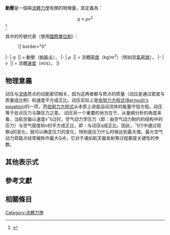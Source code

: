 '''動壓'''是一個與[[流體力學|流體力學]]有關的物理量，其定義為：
:<math>q\equiv \rho {{v}^{2}}</math><ref name="foa">{{cite book|
author=Jonh Anderson|
authorlink= |
coauthors=|
title=Fundamentals of Aerodynamics，4th. Edition|
year=2005|
publisher=McGRAW-Hill|
location=New York|
isbn=0071254080}}<!--P.24--></ref>

其中的符號代表（使用[[國際單位制|國際單位制]]）：

:{| border="0"
|-
| <math>q\;</math>    || = 動壓（[[帕斯卡|帕斯卡]]），
|-
| <math>\rho\;</math> || = 流體[[密度|密度]]（kg/m<sup>3</sup>）（例如[[空氣密度|空氣密度]]），
|-
| <math>v\;</math>    || = 流體[[速度|速度]]（m/s）。
|}

==物理意義==
动压与[[流体|流体]]质点的动能密切相关，因为这两者都与质点的质量（动压是通过密度与质量成比例）和速度平方成正比。动压实际上是[[伯努力方程式|伯努力方程式]]([[Bernoulli's_equation|Bernoulli's equation]])的一项，而[[伯努力方程式|伯努力方程式]]从本质上讲是运动流体的能量守恒方程。动压等于驻点压力与静压力之差。
动压另一个重要的地方在于，从量纲分析的角度来看，当航空器以速度v飞过时，空气动力学压力（即：由空气动力制约的结构中的压力）与空气密度和v的平方成正比，即：与动压q成正比。因此，飞行中通过观察q的变化，就可以确定压力的变化，特别是压力什么时候达到最大值。最大空气动力荷载点经常被称作最大Q点，它对于诸如航天器发射等过程都是关键性的参数。

==其他表示式==

== 參考文獻 ==
<div class="references-small">
<references />
</div>

==相關條目==

[[Category:流體力學|Category:流體力學]]
